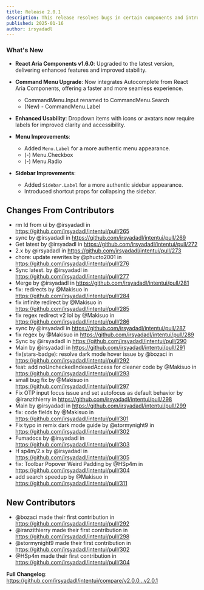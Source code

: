 ```yaml
---
title: Release 2.0.1
description: This release resolves bugs in certain components and introduces a new autocomplete feature from React Aria components, now integrated into the command menu.
published: 2025-01-16
author: irsyadadl
---
```


### What's New
- **React Aria Components v1.6.0**: Upgraded to the latest version, delivering enhanced features and improved stability.
- **Command Menu Upgrade**: Now integrates Autocomplete from React Aria Components, offering a faster and more seamless experience.
    - CommandMenu.Input renamed to CommandMenu.Search
    + (New) - CommandMenu.Label

- **Enhanced Usability**: Dropdown items with icons or avatars now require labels for improved clarity and accessibility.

- **Menu Improvements**:
    - Added `Menu.Label` for a more authentic menu appearance.
    - (-) Menu.Checkbox
    - (-) Menu.Radio

- **Sidebar Improvements**:
    - Added `Sidebar.Label` for a more authentic sidebar appearance.
    - Introduced shortcut props for collapsing the sidebar.

## Changes From Contributors
* rm ld from ui by @irsyadadl in https://github.com/irsyadadl/intentui/pull/265
* sync by @irsyadadl in https://github.com/irsyadadl/intentui/pull/269
* Get latest by @irsyadadl in https://github.com/irsyadadl/intentui/pull/272
* 2.x by @irsyadadl in https://github.com/irsyadadl/intentui/pull/273
* chore: update rewrites by @phucto2001 in https://github.com/irsyadadl/intentui/pull/276
* Sync latest. by @irsyadadl in https://github.com/irsyadadl/intentui/pull/277
* Merge by @irsyadadl in https://github.com/irsyadadl/intentui/pull/281
* fix: redirects by @Makisuo in https://github.com/irsyadadl/intentui/pull/284
* fix infinite redirect by @Makisuo in https://github.com/irsyadadl/intentui/pull/285
* fix regex redirect v2 lol by @Makisuo in https://github.com/irsyadadl/intentui/pull/286
* sync by @irsyadadl in https://github.com/irsyadadl/intentui/pull/287
* fix regex by @Makisuo in https://github.com/irsyadadl/intentui/pull/289
* Sync by @irsyadadl in https://github.com/irsyadadl/intentui/pull/290
* Main by @irsyadadl in https://github.com/irsyadadl/intentui/pull/291
* fix(stars-badge): resolve dark mode hover issue by @bozaci in https://github.com/irsyadadl/intentui/pull/292
* feat: add noUncheckedIndexedAccess for cleaner code by @Makisuo in https://github.com/irsyadadl/intentui/pull/293
* small bug fix by @Makisuo in https://github.com/irsyadadl/intentui/pull/297
* Fix OTP input focus issue and set autofocus as default behavior by @iranzithierry in https://github.com/irsyadadl/intentui/pull/298
* Main by @irsyadadl in https://github.com/irsyadadl/intentui/pull/299
* fix: code fields by @Makisuo in https://github.com/irsyadadl/intentui/pull/301
* Fix typo in remix dark mode guide by @stormynight9 in https://github.com/irsyadadl/intentui/pull/302
* Fumadocs by @irsyadadl in https://github.com/irsyadadl/intentui/pull/303
* H sp4m/2.x by @irsyadadl in https://github.com/irsyadadl/intentui/pull/305
* fix: Toolbar Popover Weird Padding by @HSp4m in https://github.com/irsyadadl/intentui/pull/304
* add search speedup by @Makisuo in https://github.com/irsyadadl/intentui/pull/311

## New Contributors
* @bozaci made their first contribution in https://github.com/irsyadadl/intentui/pull/292
* @iranzithierry made their first contribution in https://github.com/irsyadadl/intentui/pull/298
* @stormynight9 made their first contribution in https://github.com/irsyadadl/intentui/pull/302
* @HSp4m made their first contribution in https://github.com/irsyadadl/intentui/pull/304

**Full Changelog**: https://github.com/irsyadadl/intentui/compare/v2.0.0...v2.0.1
